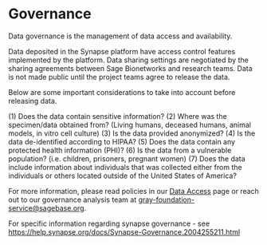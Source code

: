 

# Governance

Data governance is the management of data access and availability. 

Data deposited in the Synapse platform have access control features implemented by the platform. 
Data sharing settings are negotiated by the sharing agreements between Sage Bionetworks and research teams. 
Data is not made public until the project teams agree to release the data. 

Below are some important considerations to take into account before releasing data.

(1) Does the data contain sensitive information?
(2) Where was the specimen/data obtained from? (Living humans, deceased humans, animal models, in vitro cell culture)
(3) Is the data provided anonymized? 
(4) Is the data de-identified according to HIPAA?
(5) Does the data contain any protected health information (PHI)?
(6) Is the data from a vulnerable population? (i.e. children, prisoners, pregnant women)
(7) Does the data include information about individuals that was collected either from the individuals or others located outside of the United States of America? 

For more information, please read policies in our [Data Access](/help/data-access) page or reach out to our governance analysis team at gray-foundation-service@sagebase.org. 

For specific information regarding synapse governance - see https://help.synapse.org/docs/Synapse-Governance.2004255211.html



